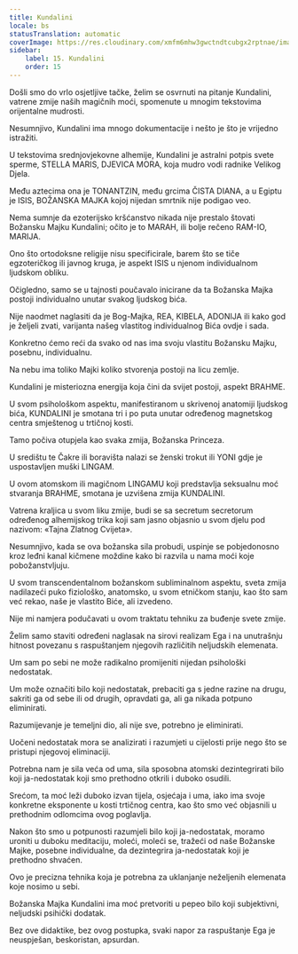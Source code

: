 ```yaml
---
title: Kundalini
locale: bs
statusTranslation: automatic
coverImage: https://res.cloudinary.com/xmfm6mhw3gwctndtcubgx2rptnae/image/upload/v1741354419/small_cover_la_gran_rebelion_28716e29d2.webp
sidebar:
    label: 15. Kundalini
    order: 15
---
```

Došli smo do vrlo osjetljive tačke, želim se osvrnuti na pitanje Kundalini, vatrene zmije naših magičnih moći, spomenute u mnogim tekstovima orijentalne mudrosti.

Nesumnjivo, Kundalini ima mnogo dokumentacije i nešto je što je vrijedno istražiti.

U tekstovima srednjovjekovne alhemije, Kundalini je astralni potpis svete sperme, STELLA MARIS, DJEVICA MORA, koja mudro vodi radnike Velikog Djela.

Među aztecima ona je TONANTZIN, među grcima ČISTA DIANA, a u Egiptu je ISIS, BOŽANSKA MAJKA kojoj nijedan smrtnik nije podigao veo.

Nema sumnje da ezoterijsko kršćanstvo nikada nije prestalo štovati Božansku Majku Kundalini; očito je to MARAH, ili bolje rečeno RAM-IO, MARIJA.

Ono što ortodoksne religije nisu specificirale, barem što se tiče egzoteričkog ili javnog kruga, je aspekt ISIS u njenom individualnom ljudskom obliku.

Očigledno, samo se u tajnosti poučavalo inicirane da ta Božanska Majka postoji individualno unutar svakog ljudskog bića.

Nije naodmet naglasiti da je Bog-Majka, REA, KIBELA, ADONIJA ili kako god je željeli zvati, varijanta našeg vlastitog individualnog Bića ovdje i sada.

Konkretno ćemo reći da svako od nas ima svoju vlastitu Božansku Majku, posebnu, individualnu.

Na nebu ima toliko Majki koliko stvorenja postoji na licu zemlje.

Kundalini je misteriozna energija koja čini da svijet postoji, aspekt BRAHME.

U svom psihološkom aspektu, manifestiranom u skrivenoj anatomiji ljudskog bića, KUNDALINI je smotana tri i po puta unutar određenog magnetskog centra smještenog u trtičnoj kosti.

Tamo počiva otupjela kao svaka zmija, Božanska Princeza.

U središtu te Čakre ili boravišta nalazi se ženski trokut ili YONI gdje je uspostavljen muški LINGAM.

U ovom atomskom ili magičnom LINGAMU koji predstavlja seksualnu moć stvaranja BRAHME, smotana je uzvišena zmija KUNDALINI.

Vatrena kraljica u svom liku zmije, budi se sa secretum secretorum određenog alhemijskog trika koji sam jasno objasnio u svom djelu pod nazivom: «Tajna Zlatnog Cvijeta».

Nesumnjivo, kada se ova božanska sila probudi, uspinje se pobjedonosno kroz leđni kanal kičmene moždine kako bi razvila u nama moći koje pobožanstvljuju.

U svom transcendentalnom božanskom subliminalnom aspektu, sveta zmija nadilazeći puko fiziološko, anatomsko, u svom etničkom stanju, kao što sam već rekao, naše je vlastito Biće, ali izvedeno.

Nije mi namjera podučavati u ovom traktatu tehniku za buđenje svete zmije.

Želim samo staviti određeni naglasak na sirovi realizam Ega i na unutrašnju hitnost povezanu s raspuštanjem njegovih različitih neljudskih elemenata.

Um sam po sebi ne može radikalno promijeniti nijedan psihološki nedostatak.

Um može označiti bilo koji nedostatak, prebaciti ga s jedne razine na drugu, sakriti ga od sebe ili od drugih, opravdati ga, ali ga nikada potpuno eliminirati.

Razumijevanje je temeljni dio, ali nije sve, potrebno je eliminirati.

Uočeni nedostatak mora se analizirati i razumjeti u cijelosti prije nego što se pristupi njegovoj eliminaciji.

Potrebna nam je sila veća od uma, sila sposobna atomski dezintegrirati bilo koji ja-nedostatak koji smo prethodno otkrili i duboko osudili.

Srećom, ta moć leži duboko izvan tijela, osjećaja i uma, iako ima svoje konkretne eksponente u kosti trtičnog centra, kao što smo već objasnili u prethodnim odlomcima ovog poglavlja.

Nakon što smo u potpunosti razumjeli bilo koji ja-nedostatak, moramo uroniti u duboku meditaciju, moleći, moleći se, tražeći od naše Božanske Majke, posebne individualne, da dezintegrira ja-nedostatak koji je prethodno shvaćen.

Ovo je precizna tehnika koja je potrebna za uklanjanje neželjenih elemenata koje nosimo u sebi.

Božanska Majka Kundalini ima moć pretvoriti u pepeo bilo koji subjektivni, neljudski psihički dodatak.

Bez ove didaktike, bez ovog postupka, svaki napor za raspuštanje Ega je neuspješan, beskoristan, apsurdan.

